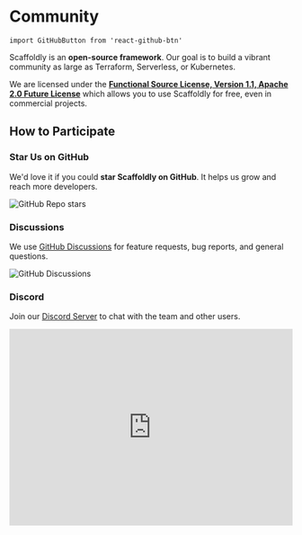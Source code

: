 # Community

```mdx-code-block
import GitHubButton from 'react-github-btn'
```

Scaffoldly is an **open-source framework**. Our goal is to build a vibrant community as large as Terraform, Serverless, or Kubernetes.

We are licensed under the **[Functional Source License, Version 1.1, Apache 2.0 Future License](https://github.com/scaffoldly/scaffoldly?tab=License-1-ov-file)** which allows you to use Scaffoldly for free, even in commercial projects.

## How to Participate

### Star Us on GitHub

We'd love it if you could **star Scaffoldly on GitHub**. It helps us grow and reach more developers.

![GitHub Repo stars](https://img.shields.io/github/stars/scaffoldly/scaffoldly?style=for-the-badge&logo=github&logoColor=%23ffffff&link=https%3A%2F%2Fgithub.com%2Fscaffoldly%2Fscaffoldly)

### Discussions

We use [GitHub Discussions](https://github.com/scaffoldly/scaffoldly/discussions) for feature requests, bug reports, and general questions.

![GitHub Discussions](https://img.shields.io/github/discussions/scaffoldly/scaffoldly?style=for-the-badge&logo=github&logoColor=%23ffffff&cacheSeconds=30&link=https%3A%2F%2Fgithub.com%2Fscaffoldly%2Fscaffoldly%2Fdiscussions)

### Discord

Join our [Discord Server](https://discord.gg/7FTY8CPPfZ) to chat with the team and other users.

<iframe
  src="https://discord.com/widget?id=1288104633465573418&theme=dark"
  width="100%"
  height="350"
  allowtransparency="true"
  frameborder="0"
  sandbox="allow-popups allow-popups-to-escape-sandbox allow-same-origin allow-scripts"
></iframe>
